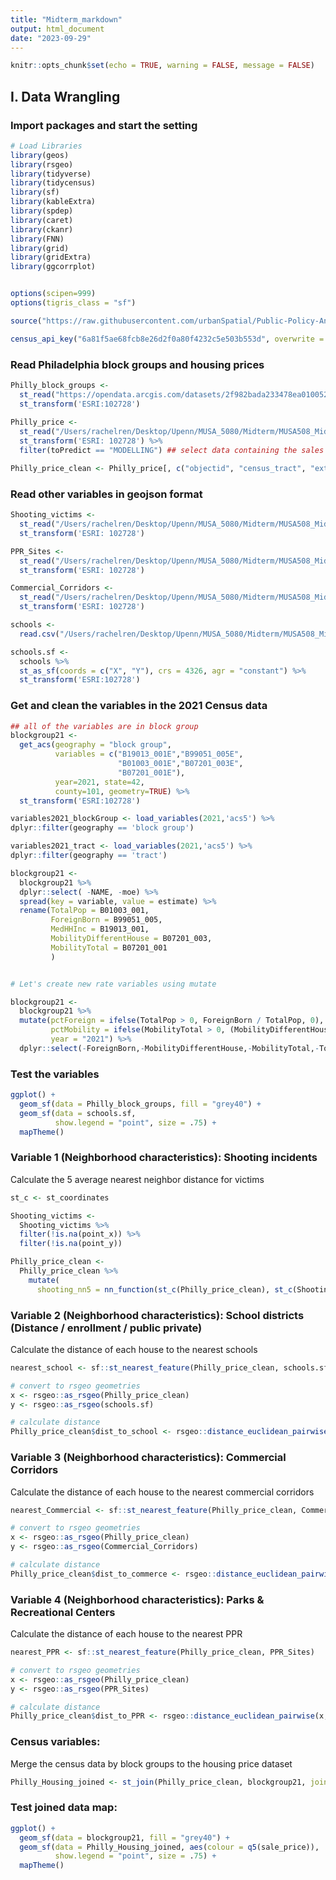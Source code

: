 ```yaml
---
title: "Midterm_markdown"
output: html_document
date: "2023-09-29"
---
```

```r
knitr::opts_chunk$set(echo = TRUE, warning = FALSE, message = FALSE)
```
## I. Data Wrangling
### Import packages and start the setting
```r
# Load Libraries
library(geos)
library(rsgeo)
library(tidyverse)
library(tidycensus)
library(sf)
library(kableExtra)
library(spdep)
library(caret)
library(ckanr)
library(FNN)
library(grid)
library(gridExtra)
library(ggcorrplot)


options(scipen=999)
options(tigris_class = "sf")

source("https://raw.githubusercontent.com/urbanSpatial/Public-Policy-Analytics-Landing/master/functions.r")
```

```r
census_api_key("6a81f5ae68fcb8e26d2f0a80f4232c5e503b553d", overwrite = TRUE)
```
### Read Philadelphia block groups and housing prices
```r
Philly_block_groups <-
  st_read("https://opendata.arcgis.com/datasets/2f982bada233478ea0100528227febce_0.geojson") %>%
  st_transform('ESRI:102728')
  
Philly_price <-
  st_read("/Users/rachelren/Desktop/Upenn/MUSA_5080/Midterm/MUSA508_Midterm_Li_Ren/Data/studentData.geojson") %>%
  st_transform('ESRI: 102728') %>%
  filter(toPredict == "MODELLING") ## select data containing the sales price

Philly_price_clean <- Philly_price[, c("objectid", "census_tract", "exterior_condition", "number_of_rooms", "quality_grade", "sale_price", "year_built", "year_built_estimate", "geometry")] ## Select columns we use
```

### Read other variables in geojson format
```r
Shooting_victims <-
  st_read("/Users/rachelren/Desktop/Upenn/MUSA_5080/Midterm/MUSA508_Midterm_Li_Ren/Data/shootings.geojson") %>%
  st_transform('ESRI: 102728')

PPR_Sites <-
  st_read("/Users/rachelren/Desktop/Upenn/MUSA_5080/Midterm/MUSA508_Midterm_Li_Ren/Data/PPR_Program_Sites.geojson") %>%
  st_transform('ESRI: 102728')

Commercial_Corridors <-
  st_read("/Users/rachelren/Desktop/Upenn/MUSA_5080/Midterm/MUSA508_Midterm_Li_Ren/Data/Commercial_Corridors.geojson") %>%
  st_transform('ESRI: 102728')

schools <- 
  read.csv("/Users/rachelren/Desktop/Upenn/MUSA_5080/Midterm/MUSA508_Midterm_Li_Ren/Data/Schools.csv")

schools.sf <- 
  schools %>% 
  st_as_sf(coords = c("X", "Y"), crs = 4326, agr = "constant") %>%
  st_transform('ESRI:102728')
```

### Get and clean the variables in the 2021 Census data
```r
## all of the variables are in block group
blockgroup21 <-  
  get_acs(geography = "block group",
          variables = c("B19013_001E","B99051_005E",
                        "B01003_001E","B07201_003E",
                        "B07201_001E"), 
          year=2021, state=42,
          county=101, geometry=TRUE) %>% 
  st_transform('ESRI:102728')
```

```r
variables2021_blockGroup <- load_variables(2021,'acs5') %>% 
dplyr::filter(geography == 'block group')

variables2021_tract <- load_variables(2021,'acs5') %>% 
dplyr::filter(geography == 'tract')
```

```r
blockgroup21 <- 
  blockgroup21 %>%
  dplyr::select( -NAME, -moe) %>%
  spread(key = variable, value = estimate) %>%
  rename(TotalPop = B01003_001, 
         ForeignBorn = B99051_005,
         MedHHInc = B19013_001, 
         MobilityDifferentHouse = B07201_003,
         MobilityTotal = B07201_001
         )


# Let's create new rate variables using mutate

blockgroup21 <- 
  blockgroup21 %>%
  mutate(pctForeign = ifelse(TotalPop > 0, ForeignBorn / TotalPop, 0),
         pctMobility = ifelse(MobilityTotal > 0, (MobilityDifferentHouse / MobilityTotal), 0),
         year = "2021") %>%
  dplyr::select(-ForeignBorn,-MobilityDifferentHouse,-MobilityTotal,-TotalPop)
```

### Test the variables
```r
ggplot() +
  geom_sf(data = Philly_block_groups, fill = "grey40") +
  geom_sf(data = schools.sf, 
          show.legend = "point", size = .75) +
  mapTheme()
```
### Variable 1 (Neighborhood characteristics): Shooting incidents
Calculate the 5 average nearest neighbor distance for victims
```r
st_c <- st_coordinates

Shooting_victims <- 
  Shooting_victims %>%
  filter(!is.na(point_x)) %>%
  filter(!is.na(point_y))

Philly_price_clean <-
  Philly_price_clean %>% 
    mutate(
      shooting_nn5 = nn_function(st_c(Philly_price_clean), st_c(Shooting_victims), 5))
```

### Variable 2 (Neighborhood characteristics): School districts (Distance / enrollment / public private)
Calculate the distance of each house to the nearest schools
```r
nearest_school <- sf::st_nearest_feature(Philly_price_clean, schools.sf)

# convert to rsgeo geometries
x <- rsgeo::as_rsgeo(Philly_price_clean)
y <- rsgeo::as_rsgeo(schools.sf)

# calculate distance
Philly_price_clean$dist_to_school <- rsgeo::distance_euclidean_pairwise(x, y[nearest_school])
```
### Variable 3 (Neighborhood characteristics): Commercial Corridors
Calculate the distance of each house to the nearest commercial corridors
```r
nearest_Commercial <- sf::st_nearest_feature(Philly_price_clean, Commercial_Corridors)

# convert to rsgeo geometries
x <- rsgeo::as_rsgeo(Philly_price_clean)
y <- rsgeo::as_rsgeo(Commercial_Corridors)

# calculate distance
Philly_price_clean$dist_to_commerce <- rsgeo::distance_euclidean_pairwise(x, y[nearest_Commercial])
```

### Variable 4 (Neighborhood characteristics): Parks & Recreational Centers
Calculate the distance of each house to the nearest PPR
```r
nearest_PPR <- sf::st_nearest_feature(Philly_price_clean, PPR_Sites)

# convert to rsgeo geometries
x <- rsgeo::as_rsgeo(Philly_price_clean)
y <- rsgeo::as_rsgeo(PPR_Sites)

# calculate distance
Philly_price_clean$dist_to_PPR <- rsgeo::distance_euclidean_pairwise(x, y[nearest_PPR])
```
### Census variables: 
Merge the census data by block groups to the housing price dataset
```r
Philly_Housing_joined <- st_join(Philly_price_clean, blockgroup21, join = st_within)
```

### Test joined data map:
```r
ggplot() +
  geom_sf(data = blockgroup21, fill = "grey40") +
  geom_sf(data = Philly_Housing_joined, aes(colour = q5(sale_price)), 
          show.legend = "point", size = .75) +
  mapTheme()
```


